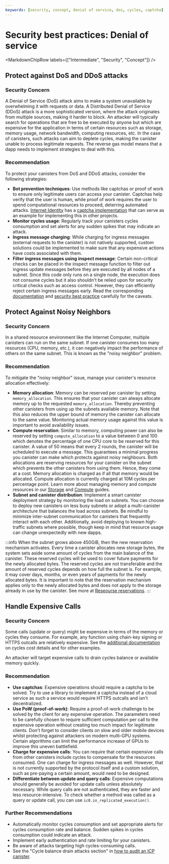 ```yaml
---
keywords: [security, concept, denial of service, dos, cycles, captcha]
---
```



# Security best practices: Denial of service

<MarkdownChipRow labels={["Intermediate", "Security", "Concept"]} />


## Protect against DoS and DDoS attacks

### Security Concern

A Denial of Service (DoS) attack aims to make a system unavailable by overwhelming it with requests or data. A Distributed Denial of Service (DDoS) attack is a more sophisticated version, where the attack originates from multiple sources, making it harder to block. An attacker will typically search for operations that are free to be executed by anyone but which are expensive for the application in terms of certain resources such as storage, memory usage, network bandwidth, computing resources, etc. In the case of canisters, such attacks can aim to deplete cycles, making the canister unable to process legitimate requests. The reverse gas model means that a dapp needs to implement strategies to deal with this.

### Recommendation

To protect your canisters from DoS and DDoS attacks, consider the following strategies:
* **Bot prevention techniques**: Use methods like captchas or proof of work to ensure only legitimate users can access your canister. Captchas help verify that the user is human, while proof of work requires the user to spend computational resources to proceed, deterring automated attacks. [Internet Identity](https://github.com/dfinity/internet-identity) has a [captcha implementation](https://github.com/dfinity/internet-identity/blob/2bf92dc16371428a3dcc1115580a691842ec76df/src/internet_identity/src/main.rs#L517) that can serve as an example for implementing this in other projects.
* **Monitor cycles usage**: Regularly track your canisters cycles consumption and set alerts for any sudden spikes that may indicate an attack.
* **Ingress message charging**: While charging for ingress messages (external requests to the canister) is not natively supported, custom solutions could be implemented to make sure that any expensive actions have costs associated with them.
* **Filter ingress messages using inspect message**:  Certain non-critical checks can be placed in the inspect message function to filter out ingress update messages before they are executed by all nodes of a subnet. Since this code only runs on a single node, the execution does not consume cycles but it also shouldn't be relied upon for security critical checks such as access control. However, they can efficiently reject certain ingress messages early. Read the corresponding [documentation](https://internetcomputer.org/docs/current/references/ic-interface-spec#system-api-inspect-message) and [security best practice](https://internetcomputer.org/docs/current/developer-docs/security/security-best-practices/iam#do-not-rely-on-ingress-message-inspection) carefully for the caveats.

## Protect Against Noisy Neighbors

### Security Concern

In a shared resource environment like the Internet Computer, multiple canisters can run on the same subnet. If one canister consumes too many resources (CPU, memory, etc.), it can negatively impact the performance of others on the same subnet. This is known as the "noisy neighbor" problem.

### Recommendation

To mitigate the "noisy neighbor" issue, manage your canister's resource allocation effectively:
* **Memory allocation**: Memory can be reserved per canister by setting `memory_allocation`. This ensures that your canister can always allocate memory up to the requested `memory_allocation`. Thereby preventing other canisters from using up the subnets available memory. Note that this also reduces the upper bound of memory the canister can allocate to the same value. Monitoring actual memory usage against this value is important to avoid availability issues.
* **Compute reservation**: Similar to memory, computing power can also be reserved by setting `compute_allocation` to a value between 0 and 100 which denotes the percentage of one CPU core to be reserved for this canister. A value of 50 means that every 2 rounds, the canister will be scheduled to execute a message. This guarantees a minimal progress you canister can make which protects against noisy neighbours. Both allocations are reserving resources for your canister on the subnet which prevents the other canisters from using them. Hence, they come at a cost. Memory allocation is charged as if all that memory would be allocated. Compute allocation is currently charged at 10M cycles per percentage point.
Learn more about managing memory and compute resources in our [Storage](https://internetcomputer.org/docs/current/developer-docs/gas-cost#storage) and [Compute](https://internetcomputer.org/docs/current/developer-docs/gas-cost#execution) guides.
* **Subnet and canister distribution**: Implement a smart canister deployment strategy by monitoring the load on subnets. You can choose to deploy new canisters on less busy subnets or adopt a multi-canister architecture that balances the load across subnets. Be mindful to minimize inter-subnet communication for canisters that frequently interact with each other. Additionally, avoid deploying to known high-traffic subnets where possible, though keep in mind that resource usage can change unexpectedly with new dapps.

:::info
When the subnet grows above 450GiB, then the new reservation mechanism activates. Every time a canister allocates new storage bytes, the system sets aside some amount of cycles from the main balance of the canister. These reserved cycles will be used to cover future payments for the newly allocated bytes. The reserved cycles are not transferable and the amount of reserved cycles depends on how full the subnet is. For example, it may cover days, months, or even years of payments for the newly allocated bytes. It is important to note that the reservation mechanism applies only to the newly allocated bytes and does not apply to the storage already in use by the canister. See more at [Reseourse reservations](https://forum.dfinity.org/t/increasing-subnet-storage-capacity-and-introducing-resource-reservation-mechanism/23447).
:::

## Handle Expensive Calls

### Security Concern

Some calls (update or query) might be expensive in terms of the memory or cycles they consume. For example, any function using chain-key signing or HTTPS outcalls are relatively expensive. See the [additional documentation](https://internetcomputer.org/docs/current/developer-docs/gas-cost#special-features) on cycles cost details and for other examples.

An attacker will target expensive calls to drain cycles balance or available memory quickly.

### Recommendation

* **Use captchas**: Expensive operations should require a captcha to be solved. Try to use a library to implement a captcha instead of a cloud service as such a service would require HTTPS outcalls and isn't decentralized.
* **Use PoW (proof-of-work)**: Require a proof-of-work challenge to be solved by the client for any expensive operation. The parameters need to be carefully chosen to require sufficient computation per call to the expensive operation without creating too much impact for legitimate clients. Don't forget to consider clients on slow and older mobile devices whilst protecting against attackers on modern multi-GPU systems. Certain algorithms can limit the performance increase of GPUs to improve this uneven battlefield.
* **Charge for expensive calls**: You can require that certain expensive calls from other canisters include cycles to compensate for the resources consumed. One can charge for ingress messages as well. However, that is not currently supported by the protocol itself and a custom solution, such as pre-paying a certain amount, would need to be designed.
* **Differentiate between update and query calls**: Expensive computations should generally be avoided for update calls unless absolutely necessary. While query calls are not authenticated, they are faster and less resource-intensive. To check whether a method was called as a query or update call, you can use `ic0.in_replicated_execution()`.

### Further Recommendations

- Automatically monitor cycles consumption and set appropriate alerts for cycles consumption rate and balance. Sudden spikes in cycles consumption could indicate an attack.
- Implement early authentication and rate limiting for your canisters.
- Be aware of attacks targeting high cycles-consuming calls.
- See the "Cycle balance drain attacks section" in [how to audit an ICP canister](https://www.joachim-breitner.de/blog/788-How_to_audit_an_Internet_Computer_canister).
